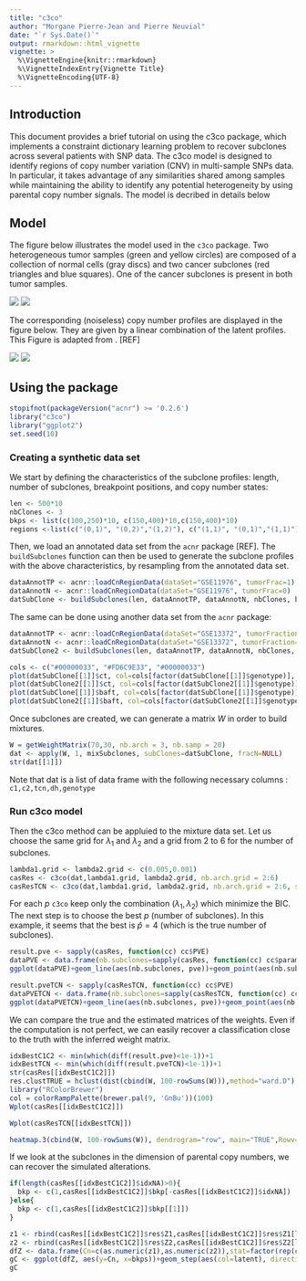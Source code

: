 ```yaml
---
title: "c3co"
author: "Morgane Pierre-Jean and Pierre Neuvial"
date: "`r Sys.Date()`"
output: rmarkdown::html_vignette
vignette: >
  %\VignetteEngine{knitr::rmarkdown}
  %\VignetteIndexEntry{Vignette Title}
  %\VignetteEncoding{UTF-8}
---
```


## Introduction

This document provides a brief tutorial on using the c3co package, which implements a constraint dictionary learning problem to recover subclones across several patients with SNP data. The c3co model is designed to identify regions of copy number variation (CNV) in multi-sample SNPs data. In particular, it takes advantage of any
similarities shared among samples while maintaining the ability to identify any potential heterogeneity by using parental copy number signals. The model is decribed in details below

## Model 

The figure below illustrates the model used in the `c3co` package. Two heterogeneous tumor samples (green and yellow circles) are composed of a collection of normal cells (gray discs) and two cancer subclones (red triangles and blue squares). One of the cancer subclones is present in both tumor samples. 

![](img/features.png)
![](img/features2.png)

The corresponding (noiseless) copy number profiles are displayed in the figure below. They are given by a linear combination of the latent profiles. This Figure is adapted from \cite{nowak2011fused}. [REF]

![](img/model.png)
![](img/model2.png)


## Using the package
```r
stopifnot(packageVersion("acnr") >= '0.2.6')
library("c3co")
library("ggplot2")
set.seed(10)
```

### Creating a synthetic data set

We start by defining the characteristics of the subclone profiles: length, number of subclones, breakpoint positions, and copy number states:

```r
len <- 500*10
nbClones <- 3
bkps <- list(c(100,250)*10, c(150,400)*10,c(150,400)*10)
regions <-list(c("(0,1)", "(0,2)","(1,2)"), c("(1,1)", "(0,1)","(1,1)"), c("(0,2)", "(0,1)","(1,1)"))
```

Then, we load an annotated data set from the `acnr` package [REF].  The `buildSubclones` function can then be used to generate the subclone profiles with the above characteristics, by resampling from the annotated data set.

```r
dataAnnotTP <- acnr::loadCnRegionData(dataSet="GSE11976", tumorFrac=1)
dataAnnotN <- acnr::loadCnRegionData(dataSet="GSE11976", tumorFrac=0)
datSubClone <- buildSubclones(len, dataAnnotTP, dataAnnotN, nbClones, bkps, regions)
```
 
The same can be done using another data set from the `acnr` package:

 
```r
dataAnnotTP <- acnr::loadCnRegionData(dataSet="GSE13372", tumorFraction=1)
dataAnnotN <- acnr::loadCnRegionData(dataSet="GSE13372", tumorFraction=0)
datSubClone2 <- buildSubclones(len, dataAnnotTP, dataAnnotN, nbClones, bkps, regions)
```

```r
cols <- c("#00000033", "#FD6C9E33", "#00000033")
plot(datSubClone[[1]]$ct, col=cols[factor(datSubClone[[1]]$genotype)], cex=0.3, pch=19, ylab="TCN",ylim=c(0,4))
plot(datSubClone2[[1]]$ct, col=cols[factor(datSubClone2[[1]]$genotype)], cex=0.3, pch=19, ylab="TCN",ylim=c(0,4))
plot(datSubClone[[1]]$baft, col=cols[factor(datSubClone[[1]]$genotype)], cex=0.3, pch=19, ylab="BAF",ylim=c(-0.1,1.1))
plot(datSubClone2[[1]]$baft, col=cols[factor(datSubClone2[[1]]$genotype)], cex=0.3, pch=19, ylab="BAF",ylim=c(-0.1,1.1))
```

Once subclones are created, we can generate a matrix $W$ in order to build mixtures.

```r
W = getWeightMatrix(70,30, nb.arch = 3, nb.samp = 20)
dat <- apply(W, 1, mixSubclones, subClones=datSubClone, fracN=NULL)
str(dat[[1]])
```

Note that dat is a list of data frame with the following necessary columns : ```c1,c2,tcn,dh,genotype```

### Run c3co model

Then the c3co method can be appluied to the mixture data set. Let us choose the same grid for $\lambda_1$ and $\lambda_2$ and a grid from 2 to 6 for the number of subclones.

```r
lambda1.grid <- lambda2.grid <- c(0.005,0.001)
casRes <- c3co(dat,lambda1.grid, lambda2.grid, nb.arch.grid = 2:6)
casResTCN <- c3co(dat,lambda1.grid, lambda2.grid, nb.arch.grid = 2:6, stat="TCN")
```

For each $p$ ```c3co``` keep only the combination $(\lambda_1, \lambda_2)$ which minimize the BIC. The next step is to choose the best $p$ (number of subclones). In this example, it seems that the best is $\hat{p}=4$ (which is the true number of subclones).

```r
result.pve <- sapply(casRes, function(cc) cc$PVE)
dataPVE <- data.frame(nb.subclones=sapply(casRes, function(cc) cc$param$nb.arch), pve=result.pve)
ggplot(dataPVE)+geom_line(aes(nb.subclones, pve))+geom_point(aes(nb.subclones, pve))+xlab("Number of subclones")+ylab("PVE")+ylim(c(0.8,1))+theme_bw()
```
```r
result.pveTCN <- sapply(casResTCN, function(cc) cc$PVE)
dataPVETCN <- data.frame(nb.subclones=sapply(casResTCN, function(cc) cc$param$nb.arch), pve=result.pveTCN)
ggplot(dataPVETCN)+geom_line(aes(nb.subclones, pve))+geom_point(aes(nb.subclones, pve))+xlab("Number of subclones")+ylab("PVE")+ylim(c(0.8,1))+theme_bw()
```

We can compare the true and the estimated matrices of the weights. Even if the computation is not perfect, we can easily recover a classification close to the truth with the inferred weight matrix. 

```r
idxBestC1C2 <- min(which(diff(result.pve)<1e-1))+1
idxBestTCN <- min(which(diff(result.pveTCN)<1e-1))+1
str(casRes[[idxBestC1C2]])
res.clustTRUE = hclust(dist(cbind(W, 100-rowSums(W))),method="ward.D")
library("RColorBrewer")
col = colorRampPalette(brewer.pal(9, 'GnBu'))(100)
Wplot(casRes[[idxBestC1C2]])
```
```r
Wplot(casResTCN[[idxBestTCN]])
```
```r
heatmap.3(cbind(W, 100-rowSums(W)), dendrogram="row", main="TRUE",Rowv=as.dendrogram(res.clustTRUE), col=col,scale="none")
```


If we look at the subclones in the dimension of parental copy numbers, we can recover the simulated alterations.

```r
if(length(casRes[[idxBestC1C2]]$idxNA)>0){
  bkp <- c(1,casRes[[idxBestC1C2]]$bkp[-casRes[[idxBestC1C2]]$idxNA])
}else{
  bkp <- c(1,casRes[[idxBestC1C2]]$bkp[[1]])
}
```
```r
z1 <- rbind(casRes[[idxBestC1C2]]$res$Z1,casRes[[idxBestC1C2]]$res$Z1[length(bkp),])
z2 <- rbind(casRes[[idxBestC1C2]]$res$Z2,casRes[[idxBestC1C2]]$res$Z2[length(bkp),])
dfZ <- data.frame(Cn=c(as.numeric(z1),as.numeric(z2)),stat=factor(rep(c("Minor", "Major"), each = prod(dim(z1))), levels=c("Minor", "Major")), bkps=rep(c(bkp,len), 2), latent=as.factor(rep(rep(1:ncol(z1), each=nrow(z1)), times=2)))
gC <- ggplot(dfZ, aes(y=Cn, x=bkps))+geom_step(aes(col=latent), direction="hv")+ facet_wrap(~stat, ncol=1, scale="free")+theme_bw()+xlab("Genome Position")+scale_colour_discrete("Latent\nProfile")+ylab("Copy number")
gC
```
